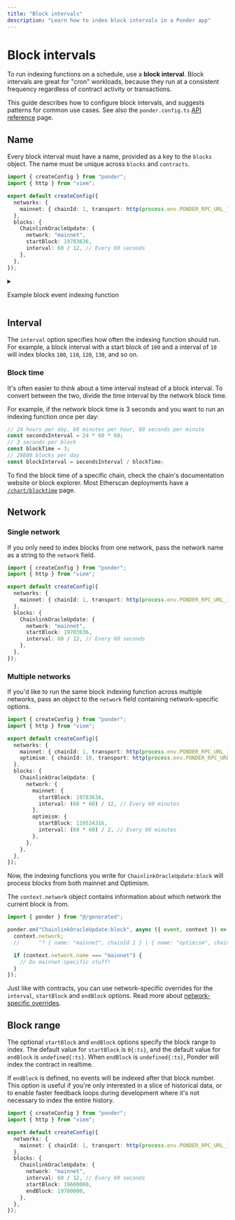 ```yaml
---
title: "Block intervals"
description: "Learn how to index block intervals in a Ponder app"
---
```



# Block intervals

To run indexing functions on a schedule, use a **block interval**. Block intervals are great for "cron" workloads, because they run at a consistent frequency regardless of contract activity or transactions.

This guide describes how to configure block intervals, and suggests patterns for common use cases. See also the `ponder.config.ts` [API reference](/docs/api-reference/config) page.

## Name

Every block interval must have a name, provided as a key to the `blocks` object. The name must be unique across `blocks` and `contracts`.

```ts filename="ponder.config.ts" {9}
import { createConfig } from "ponder";
import { http } from "viem";

export default createConfig({
  networks: {
    mainnet: { chainId: 1, transport: http(process.env.PONDER_RPC_URL_1) },
  },
  blocks: {
    ChainlinkOracleUpdate: {
      network: "mainnet",
      startBlock: 19783636,
      interval: 60 / 12, // Every 60 seconds
    },
  },
});
```

<details>
  <summary><p>Example block event indexing function</p></summary>
  <p />

This indexing function uses block events to index price chart data by reading the latest price from a Chainlink oracle contract every minute.

```ts filename="src/index.ts"
import { prices } from "ponder:schema";
import { ponder } from "@/generated";
import { ChainlinkOracleAbi } from "../abis/ChainlinkOracle.ts";

ponder.on("ChainlinkOracleUpdate:block", async ({ event, context }) => {
  // Fetch the price at the current block height.
  const latestPrice = await client.readContract({
    abi: ChainlinkOracleAbi,
    address: "0xD10aBbC76679a20055E167BB80A24ac851b37056",
    functionName: "latestAnswer",
  });

  // Insert a row into the prices table.
  await context.db.insert(prices).values({
    id: event.block.timestamp,
    blockNumber: event.block.number,
    timestamp: event.block.timestamp,
    price: latestPrice,
  });
});
```

</details>

## Interval

The `interval` option specifies how often the indexing function should run. For example, a block interval with a start block of `100` and a interval of `10` will index blocks `100`, `110`, `120`, `130`, and so on.

### Block time

It's often easier to think about a time interval instead of a block interval. To convert between the two, divide the time interval by the network block time.

For example, if the network block time is 3 seconds and you want to run an indexing function once per day:

```ts
// 24 hours per day, 60 minutes per hour, 60 seconds per minute
const secondsInterval = 24 * 60 * 60;
// 3 seconds per block
const blockTime = 3;
// 28800 blocks per day
const blockInterval = secondsInterval / blockTime;
```

To find the block time of a specific chain, check the chain's documentation website or block explorer. Most Etherscan deployments have a [`/chart/blocktime`](https://polygonscan.com/chart/blocktime) page.

## Network

### Single network

If you only need to index blocks from one network, pass the network name as a string to the `network` field.

```ts filename="ponder.config.ts" {10}
import { createConfig } from "ponder";
import { http } from "viem";

export default createConfig({
  networks: {
    mainnet: { chainId: 1, transport: http(process.env.PONDER_RPC_URL_1) },
  },
  blocks: {
    ChainlinkOracleUpdate: {
      network: "mainnet",
      startBlock: 19783636,
      interval: 60 / 12, // Every 60 seconds
    },
  },
});
```

### Multiple networks

If you'd like to run the same block indexing function across multiple networks, pass an object to the `network` field containing network-specific options.

```ts filename="ponder.config.ts" {11-19}
import { createConfig } from "ponder";
import { http } from "viem";

export default createConfig({
  networks: {
    mainnet: { chainId: 1, transport: http(process.env.PONDER_RPC_URL_1) },
    optimism: { chainId: 10, transport: http(process.env.PONDER_RPC_URL_10) },
  },
  blocks: {
    ChainlinkOracleUpdate: {
      network: {
        mainnet: {
          startBlock: 19783636,
          interval: (60 * 60) / 12, // Every 60 minutes
        },
        optimism: {
          startBlock: 119534316,
          interval: (60 * 60) / 2, // Every 60 minutes
        },
      },
    },
  },
});
```

Now, the indexing functions you write for `ChainlinkOracleUpdate:block` will process blocks from both mainnet and Optimism.

The `context.network` object contains information about which network the current block is from.

```ts filename="src/index.ts"
import { ponder } from "@/generated";

ponder.on("ChainlinkOracleUpdate:block", async ({ event, context }) => {
  context.network;
  //      ^? { name: "mainnet", chainId 1 } | { name: "optimism", chainId 10 }

  if (context.network.name === "mainnet") {
    // Do mainnet-specific stuff!
  }
});
```

Just like with contracts, you can use network-specific overrides for the `interval`, `startBlock` and `endBlock` options. Read more about [network-specific overrides](/docs/contracts-and-networks#network-override-logic).

## Block range

The optional `startBlock` and `endBlock` options specify the block range to index. The default value for `startBlock` is `0{:ts}`, and the default value for `endBlock` is `undefined{:ts}`. When `endBlock` is `undefined{:ts}`, Ponder will index the contract in realtime.

If `endBlock` is defined, no events will be indexed after that block number. This option is useful if you're only interested in a slice of historical data, or to enable faster feedback loops during development where it's not necessary to index the entire history.

```ts filename="ponder.config.ts" {9}
import { createConfig } from "ponder";
import { http } from "viem";

export default createConfig({
  networks: {
    mainnet: { chainId: 1, transport: http(process.env.PONDER_RPC_URL_1) },
  },
  blocks: {
    ChainlinkOracleUpdate: {
      network: "mainnet",
      interval: 60 / 12, // Every 60 seconds
      startBlock: 19600000,
      endBlock: 19700000,
    },
  },
});
```
